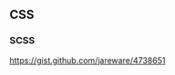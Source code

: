 == CSS ==

=== SCSS ===

[[https://gist.github.com/jareware/4738651]]

{{{class='scss'
// Placeholder selectors
%base-style {
  color: red
  font-size: 1rem
}

.user-name {
  @extend %base-style;
  font-weight: bold;
}
}}}